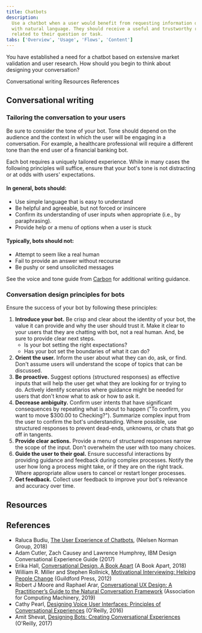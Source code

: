 ```yaml
---
title: Chatbots
description:
  Use a chatbot when a user would benefit from requesting information on-demand
  with natural language. They should receive a useful and trustworthy response
  related to their question or task.
tabs: ['Overview', 'Usage', 'Flows', 'Content']
---
```


<PageDescription>

You have established a need for a chatbot based on extensive market validation
and user research. How should you begin to think about designing your
conversation?

</PageDescription>

<AnchorLinks>
  <AnchorLink>Conversational writing</AnchorLink>
  <AnchorLink>Resources</AnchorLink>
  <AnchorLink>References</AnchorLink>
</AnchorLinks>

## Conversational writing

### Tailoring the conversation to your users

Be sure to consider the tone of your bot. Tone should depend on the audience and
the context in which the user will be engaging in a conversation. For example, a
healthcare professional will require a different tone than the end user of a
financial banking bot.

Each bot requires a uniquely tailored experience. While in many cases the
following principles will suffice, ensure that your bot's tone is not
distracting or at odds with users' expectations.

#### In general, bots should:

- Use simple language that is easy to understand
- Be helpful and agreeable, but not forced or insincere
- Confirm its understanding of user inputs when appropriate (i.e., by
  paraphrasing).
- Provide help or a menu of options when a user is stuck

#### Typically, bots should not:

- Attempt to seem like a real human
- Fail to provide an answer without recourse
- Be pushy or send unsolicited messages

See the voice and tone guide from
[Carbon](http://www.carbondesignsystem.com/guidelines/content/general) for
additional writing guidance.

### Conversation design principles for bots

Ensure the success of your bot by following these principles:

1. **Introduce your bot.** Be crisp and clear about the identity of your bot,
   the value it can provide and why the user should trust it. Make it clear to
   your users that they are chatting with bot, not a real human. And, be sure to
   provide clear next steps.
   - Is your bot setting the right expectations?
   - Has your bot set the boundaries of what it can do?
2. **Orient the user.** Inform the user about what they can do, ask, or find.
   Don't assume users will understand the scope of topics that can be discussed.
3. **Be proactive.** Suggest options (structured responses) as effective inputs
   that will help the user get what they are looking for or trying to do.
   Actively identify scenarios where guidance might be needed for users that
   don't know what to ask or how to ask it.
4. **Decrease ambiguity.** Confirm user intents that have significant
   consequences by repeating what is about to happen ("To confirm, you want to
   move \$300.00 to Checking?"). Summarize complex input from the user to
   confirm the bot's understanding. Where possible, use structured responses to
   prevent dead-ends, unknowns, or chats that go off in tangents.
5. **Provide clear actions.** Provide a menu of structured responses narrow the
   scope of the input. Don't overwhelm the user with too many choices.
6. **Guide the user to their goal.** Ensure successful interactions by providing
   guidance and feedback during complex processes. Notify the user how long a
   process might take, or if they are on the right track. Where appropriate
   allow users to cancel or restart longer processes.
7. **Get feedback.** Collect user feedback to improve your bot's relevance and
   accuracy over time.

## Resources

<Row className="resource-card-group">
  <Column colLg={4} colMd={4} noGutterSm>
    <ResourceCard
      subTitle="IBM Design for AI: Conversation"
      href="http://ai-design.eu-de.mybluemix.net/design/ai/conversation/planning">
      <MdxIcon name="bee" />
    </ResourceCard>
  </Column>
</Row>

## References

- Raluca Budiu,
  [The User Experience of Chatbots](https://www.nngroup.com/articles/chatbots/),
  (Nielsen Norman Group, 2018)
- Adam Cutler, Zach Causey and Lawrence Humphrey, IBM Design Conversational
  Experience Guide (2017)
- Erika Hall,
  [Conversational Design, A Book Apart](https://abookapart.com/products/conversational-design)
  (A Book Apart, 2018)
- William R. Miller and Stephen Rollnick,
  [Motivational Interviewing: Helping People Change](https://www.guilford.com/books/Motivational-Interviewing/Miller-Rollnick/9781609182274)
  (Guildford Press, 2012)
- Robert J Moore and Raphael Arar,
  [Conversational UX Design: A Practitioner’s Guide to the Natural Conversation Framework](http://www.morganclaypoolpublishers.com/catalog_Orig/product_info.php?products_id=1414)
  (Association for Computing Machinery, 2019)
- Cathy Pearl,
  [Designing Voice User Interfaces: Principles of Conversational Experiences](http://shop.oreilly.com/product/0636920050056.do)
  (O'Reilly, 2016)
- Amit Shevat,
  [Designing Bots: Creating Conversational Experiences](http://shop.oreilly.com/product/0636920057741.do)
  (O'Reilly, 2017)
